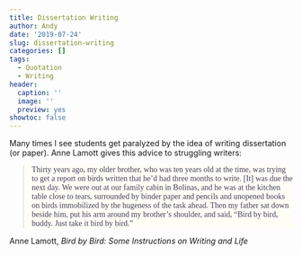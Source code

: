 ```yaml
---
title: Dissertation Writing
author: Andy
date: '2019-07-24'
slug: dissertation-writing
categories: []
tags:
  - Quotation
  - Writing
header:
  caption: ''
  image: ''
  preview: yes
showtoc: false 
---
```



<link href="https://fonts.googleapis.com/css?family=Special+Elite&display=swap" rel="stylesheet"> 

Many times I see students get paralyzed by the idea of writing  dissertation (or paper). Anne Lamott gives this advice to struggling writers: 


<blockquote style = "font-family: 'Special Elite'; background: #fffdf5; color: #3f3f5a;">Thirty years ago, my older brother, who was ten years old at the time, was trying to get a report on birds written that he'd had three months to write. [It] was due the next day. We were out at our family cabin in Bolinas, and he was at the kitchen table close to tears, surrounded by binder paper and pencils and unopened books on birds immobilized by the hugeness of the task ahead. Then my father sat down beside him, put his arm around my brother's shoulder, and said, "Bird by bird, buddy. Just take it bird by bird."</blockquote>
<cite style="font-style: normal;">Anne Lamott, *Bird by Bird: Some Instructions on Writing and Life*</cite>

<br /><br />